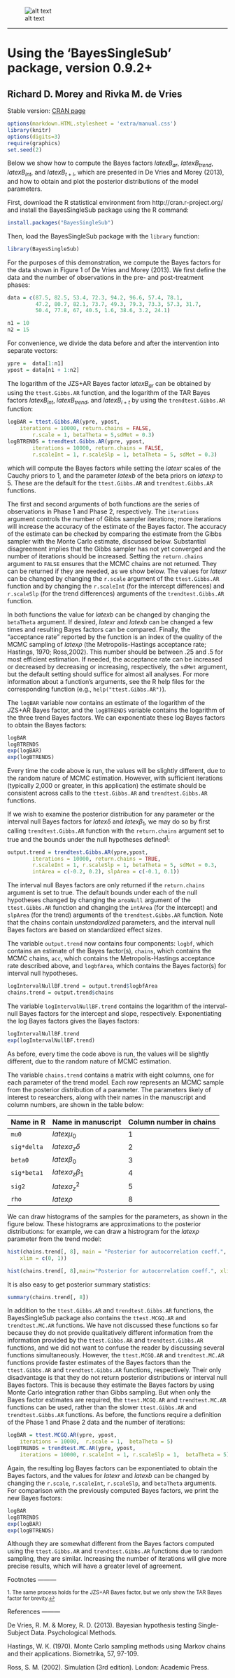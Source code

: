 <!--
%\VignetteEngine{knitr}
%\VignetteIndexEntry{Using the BayesSingleSub package, version 0.9.2+}
\usepackage[utf8]{inputenc}
-->

![alt text](extra/logo.png)

------

Using the 'BayesSingleSub' package, version 0.9.2+
===============================

Richard D. Morey and Rivka M. de Vries
-----------------


Stable version: [CRAN page](http://cran.r-project.org/package=BayesSingleSub) 

```{r echo=FALSE,message=FALSE,results='hide'}
options(markdown.HTML.stylesheet = 'extra/manual.css')
library(knitr)
options(digits=3)
require(graphics)
set.seed(2)
```

Below we show how to compute the Bayes factors $latex B_{ar}$, $latex B_{trend}$, $latex B_{int}$, and $latex B_{t+i}$, which are presented in De Vries and Morey (2013), and how to obtain and plot the posterior distributions of the model parameters. 

First, download the R statistical environment from http://cran.r-project.org/ and install the BayesSingleSub package using the R command:
```{r eval=FALSE}
install.packages("BayesSingleSub") 
```

Then, load the BayesSingleSub package with the `library` function:
```{r}
library(BayesSingleSub)
```
For the purposes of this demonstration, we compute the Bayes factors for the data shown in Figure 1 of De Vries and Morey (2013). We first define the data and the number of observations in the pre- and post-treatment phases:
```{r}
data = c(87.5, 82.5, 53.4, 72.3, 94.2, 96.6, 57.4, 78.1, 
         47.2, 80.7, 82.1, 73.7, 49.3, 79.3, 73.3, 57.3, 31.7, 
         50.4, 77.8, 67, 40.5, 1.6, 38.6, 3.2, 24.1)

n1 = 10
n2 = 15
```

For convenience, we divide the data before and after the intervention into separate vectors:
```{r}
ypre =  data[1:n1]
ypost = data[n1 + 1:n2]
```

The logarithm of the JZS+AR Bayes factor $latex B_{ar}$ can be obtained by using the `ttest.Gibbs.AR` function, and the logarithm of the TAR Bayes factors $latex B_{int}$, $latex B_{trend}$, and $latex B_{i+t}$ by using the `trendtest.Gibbs.AR` function: 
```{r results='hide'}
logBAR = ttest.Gibbs.AR(ypre, ypost, 
    iterations = 10000, return.chains = FALSE,
		r.scale = 1, betaTheta = 5,sdMet = 0.3)
logBTRENDS = trendtest.Gibbs.AR(ypre, ypost,
		iterations = 10000, return.chains = FALSE,
		r.scaleInt = 1, r.scaleSlp = 1, betaTheta = 5, sdMet = 0.3)
```
which will compute the Bayes factors while setting the $latex r$ scales of the Cauchy priors to 1, and the parameter $latex b$ of the beta priors on $latex \rho$ to 5. These are the default for the `ttest.Gibbs.AR` and `trendtest.Gibbs.AR` functions. 

The first and second arguments of both functions are the series of observations in Phase 1 and Phase 2, respectively. The `iterations` argument controls the number of Gibbs sampler iterations; more iterations will increase the accuracy of the estimate of the Bayes factor. The accuracy of the estimate can be checked by comparing the estimate from the Gibbs sampler with the Monte Carlo estimate, discussed below. Substantial disagreement implies that the Gibbs sampler has not yet converged and the number of iterations should be increased. Setting the `return.chains` argument to `FALSE` ensures that the MCMC chains are not returned. They can be returned if they are needed, as we show below. The values for $latex r$ can be changed by changing the `r.scale` argument of the `ttest.Gibbs.AR` function and by changing the `r.scaleInt` (for the intercept differences) and `r.scaleSlp` (for the trend differences) arguments of the `trendtest.Gibbs.AR` function. 

In both functions the value for $latex b$ can be changed by changing the `betaTheta` argument. If desired, $latex r$ and $latex b$ can be changed a few times and resulting Bayes factors can be compared.  Finally, the <q>acceptance rate</q> reported by the function is an index of the quality of the MCMC sampling of $latex \rho$ (the Metropolis-Hastings acceptance rate; Hastings, 1970; Ross,2002). This number should be between .25 and .5 for most efficient estimation. If needed, the acceptance rate can be increased or decreased by decreasing or increasing, respectively, the `sdMet` argument, but the default setting should suffice for almost all analyses. For more information about a function's arguments, see the R help files for the corresponding function (e.g., `help("ttest.Gibbs.AR")`).

The `logBAR` variable now contains an estimate of the logarithm of the JZS+AR Bayes factor, and the `logBTRENDS` variable contains the logarithm of the three trend Bayes factors. We can exponentiate these log Bayes factors to obtain the Bayes factors:
```{r}
logBAR
logBTRENDS
exp(logBAR)	
exp(logBTRENDS)
```
Every time the code above is run, the values will be slightly different, due to the random nature of MCMC estimation. However, with sufficient iterations (typically 2,000 or greater, in this application) the estimate should be consistent across calls to the `ttest.Gibbs.AR` and `trendtest.Gibbs.AR` functions.

If we wish to examine the posterior distribution for any parameter or the interval null Bayes factors for $latex \delta$ and $latex \beta_1$, we may do so by first calling `trendtest.Gibbs.AR` function with the `return.chains` argument set to true and the bounds under the null hypotheses defined<sup><a href="#fn1" id="ref1">1</a></sup>:
```{r results='hide'}
output.trend = trendtest.Gibbs.AR(ypre,ypost,
		iterations = 10000, return.chains = TRUE,
		r.scaleInt = 1, r.scaleSlp = 1, betaTheta = 5, sdMet = 0.3,
		intArea = c(-0.2, 0.2), slpArea = c(-0.1, 0.1))
```
The interval null Bayes factors are only returned if the `return.chains` argument is set to true. The default bounds under each of the null hypotheses changed by changing the `areaNull` argument of the `ttest.Gibbs.AR` function and changing the `intArea` (for the intercept) and `slpArea` (for the trend) arguments of the `trendtest.Gibbs.AR` function. Note that the chains contain <i> unstandardized </i> parameters, and the interval null Bayes factors are based on standardized effect sizes.

The variable `output.trend` now contains four components: `logbf`, which contains an estimate of the Bayes factor(s), `chains`, which contains the MCMC chains, `acc`, which contains the Metropolis-Hastings acceptance rate described above, and `logbfArea`, which contains the Bayes factor(s) for interval null hypotheses.
```{r}
logIntervalNullBF.trend = output.trend$logbfArea
chains.trend = output.trend$chains
```
The variable `logIntervalNullBF.trend` contains the logarithm of the interval-null Bayes factors for the intercept and slope, respectively. Exponentiating the log Bayes factors gives the Bayes factors:
```{r}
logIntervalNullBF.trend
exp(logIntervalNullBF.trend)
```
As before, every time the code above is run, the values will be slightly different, due to the random nature of MCMC estimation.

The variable `chains.trend` contains a matrix with eight columns, one for each parameter of the trend model. Each row represents an MCMC sample from the posterior distribution of a parameter. The parameters likely of interest to researchers, along with their names in the manuscript and column numbers, are shown in the table below:

Name in R     | Name in manuscript        | Column number in chains
--------------|-------------------------  |------------------------
`mu0`         | $latex \mu_0$             | 1
`sig*delta`   | $latex \sigma_z \delta$   | 2
`beta0`       | $latex \beta_0$           | 3
`sig*beta1`   | $latex \sigma_z \beta_1$  | 4
`sig2`        | $latex \sigma^2_z$        | 5
`rho`         | $latex \rho$              | 8

We can draw histograms of the samples for the parameters, as shown in the figure below. These histograms are approximations to the posterior distributions: for example, we can draw a histrogram for the $latex \rho$ parameter from the trend model:
```{r eval=FALSE}
hist(chains.trend[, 8], main = "Posterior for autocorrelation coeff.", 
    xlim = c(0, 1))
```

```{r echo=FALSE}
hist(chains.trend[, 8],main="Posterior for autocorrelation coeff.", xlim=c(0,1),xlab=expression(rho))
```

It is also easy to get posterior summary statistics:
```{r}
summary(chains.trend[, 8])
```
In addition to the `ttest.Gibbs.AR` and `trendtest.Gibbs.AR` functions, the BayesSingleSub package also contains the `ttest.MCGQ.AR` and `trendtest.MC.AR` functions. We have not discussed these functions so far because they do not provide qualitatively different information from the information provided by the `ttest.Gibbs.AR` and `trendtest.Gibbs.AR` functions, and we did not want to confuse the reader by discussing several functions simultaneously. However, the `ttest.MCGQ.AR` and `trendtest.MC.AR` functions provide faster estimates of the Bayes factors than the `ttest.Gibbs.AR` and `trendtest.Gibbs.AR` functions, respectively. Their only disadvantage is that they do not return posterior distributions or interval null Bayes factors. This is because they estimate the Bayes factors by using Monte Carlo integration rather than Gibbs sampling. But when only the Bayes factor estimates are required, the `ttest.MCGQ.AR` and `trendtest.MC.AR` functions can be used, rather than the slower `ttest.Gibbs.AR` and `trendtest.Gibbs.AR` functions. As before, the functions require a definition of the Phase 1 and Phase 2 data and the number of iterations:
```{r results='hide'}
logBAR = ttest.MCGQ.AR(ypre, ypost, 
    iterations = 10000,  r.scale = 1,  betaTheta = 5)
logBTRENDS = trendtest.MC.AR(ypre, ypost, 
    iterations = 10000, r.scaleInt = 1, r.scaleSlp = 1,  betaTheta = 5)
```
Again, the resulting log Bayes factors can be exponentiated to obtain the Bayes factors, and the values for $latex r$ and $latex b$ can be changed by changing the `r.scale`, `r.scaleInt`, `r.scaleSlp`, and `betaTheta` arguments. For comparison with the previously computed Bayes factors, we print the new Bayes factors:
```{r}
logBAR
logBTRENDS
exp(logBAR)  
exp(logBTRENDS)
```
Although they are somewhat different from the Bayes factors computed using the `ttest.Gibbs.AR` and `trendtest.Gibbs.AR` functions due to random sampling, they are similar. Increasing the number of iterations will give more precise results, which will have a greater level of agreement.


<a id="footnotes"></a>
Footnotes 
---------

<sup id="fn1">1. The same process holds for the JZS+AR Bayes factor, but we only show the TAR Bayes factor for brevity.<a href="#ref1" title="Jump back to footnote 1 in the text.">↩</a></sup>

<a id="references"></a>
References 
---------

De Vries, R. M. \& Morey, R. D. (2013). Bayesian hypothesis testing Single-Subject Data. Psychological Methods.

Hastings, W. K. (1970). Monte Carlo sampling methods using Markov chains and their applications. Biometrika, 57, 97-109.

Ross, S. M. (2002). Simulation (3rd edition). London: Academic Press.
